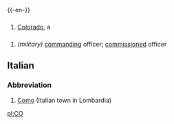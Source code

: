 {{-en-}}

==={{Abbreviation}}===

# [[Colorado]], a {{USstate}}

==={{Initialism}}===
# ''(military)'' [[command]]ing officer; [[commission]]ed officer

==Italian==

===Abbreviation===

# [[Como]] (Italian town in Lombardia)

[[pl:CO]]